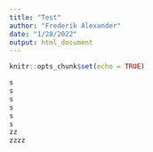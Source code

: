 ```yaml
---
title: "Test"
author: "Frederik Alexander"
date: "1/28/2022"
output: html_document
---
```


```r
knitr::opts_chunk$set(echo = TRUE)
```

```r
s
s
s
s
s
s
zz
zzzz

```